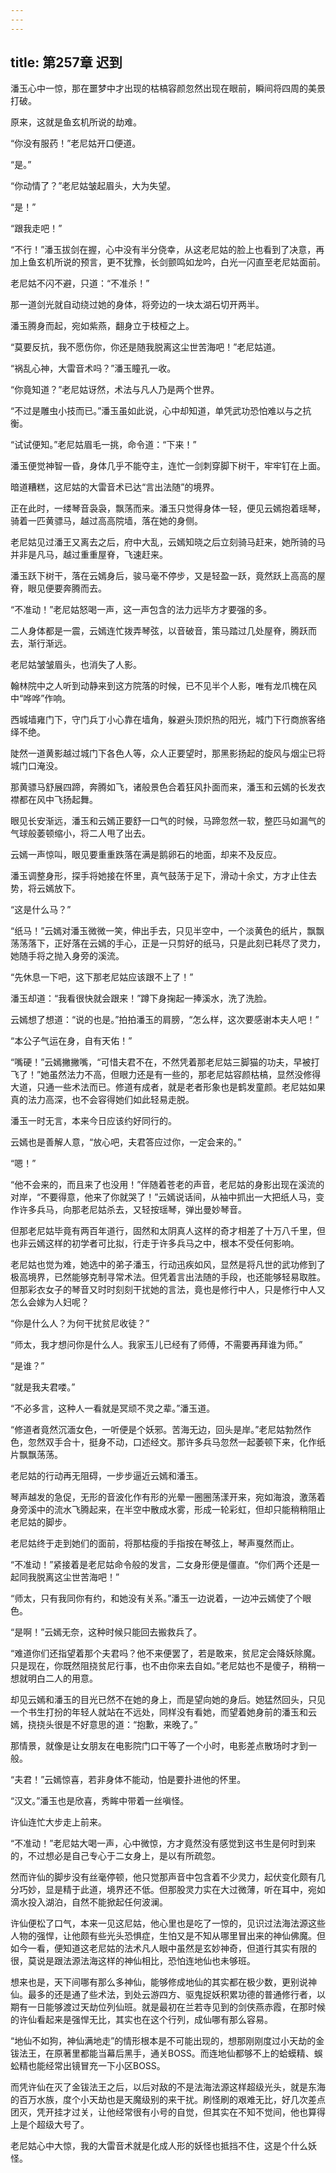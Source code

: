 ```yaml
---
---
---
```

title: 第257章 迟到
---





潘玉心中一惊，那在噩梦中才出现的枯槁容颜忽然出现在眼前，瞬间将四周的美景打破。

原来，这就是鱼玄机所说的劫难。

“你没有服药！”老尼姑开口便道。

“是。”

“你动情了？”老尼姑皱起眉头，大为失望。

“是！”

“跟我走吧！”

“不行！”潘玉拔剑在握，心中没有半分侥幸，从这老尼姑的脸上也看到了决意，再加上鱼玄机所说的预言，更不犹豫，长剑颤鸣如龙吟，白光一闪直至老尼姑面前。

老尼姑不闪不避，只道：“不准杀！”

那一道剑光就自动绕过她的身体，将旁边的一块太湖石切开两半。

潘玉腾身而起，宛如紫燕，翻身立于枝桠之上。

“莫要反抗，我不愿伤你，你还是随我脱离这尘世苦海吧！”老尼姑道。

“祸乱心神，大雷音术吗？”潘玉瞳孔一收。

“你竟知道？”老尼姑讶然，术法与凡人乃是两个世界。

“不过是雕虫小技而已。”潘玉虽如此说，心中却知道，单凭武功恐怕难以与之抗衡。

“试试便知。”老尼姑眉毛一挑，命令道：“下来！”

潘玉便觉神智一昏，身体几乎不能夺主，连忙一剑刺穿脚下树干，牢牢钉在上面。

暗道糟糕，这尼姑的大雷音术已达“言出法随”的境界。

正在此时，一缕琴音袅袅，飘荡而来。潘玉只觉得身体一轻，便见云嫣抱着瑶琴，骑着一匹黄骠马，越过高高院墙，落在她的身侧。

老尼姑见过潘王又离去之后，府中大乱，云嫣知晓之后立刻骑马赶来，她所骑的马并非是凡马，越过重重屋脊，飞速赶来。

潘玉跃下树干，落在云嫣身后，骏马毫不停步，又是轻盈一跃，竟然跃上高高的屋脊，眼见便要奔腾而去。

“不准动！”老尼姑怒喝一声，这一声包含的法力远毕方才要强的多。

二人身体都是一震，云嫣连忙拨弄琴弦，以音破音，策马踏过几处屋脊，腾跃而去，渐行渐远。

老尼姑皱皱眉头，也消失了人影。

翰林院中之人听到动静来到这方院落的时候，已不见半个人影，唯有龙爪槐在风中“哗哗”作响。

西城墙雍门下，守门兵丁小心靠在墙角，躲避头顶炽热的阳光，城门下行商旅客络绎不绝。

陡然一道黄影越过城门下各色人等，众人正要望时，那黑影扬起的旋风与烟尘已将城门口淹没。

那黄骠马舒展四蹄，奔腾如飞，诸般景色合着狂风扑面而来，潘玉和云嫣的长发衣襟都在风中飞扬起舞。

眼见长安渐远，潘玉和云嫣正要舒一口气的时候，马蹄忽然一软，整匹马如漏气的气球般萎顿缩小，将二人甩了出去。

云嫣一声惊叫，眼见要重重跌落在满是鹅卵石的地面，却来不及反应。

潘玉调整身形，探手将她接在怀里，真气鼓荡于足下，滑动十余丈，方才止住去势，将云嫣放下。

“这是什么马？”

“纸马！”云嫣对潘玉微微一笑，伸出手去，只见半空中，一个淡黄色的纸片，飘飘荡荡落下，正好落在云嫣的手心，正是一只剪好的纸马，只是此刻已耗尽了灵力，她随手将之抛入身旁的溪流。

“先休息一下吧，这下那老尼姑应该跟不上了！”

潘玉却道：“我看很快就会跟来！”蹲下身掬起一捧溪水，洗了洗脸。

云嫣想了想道：“说的也是。”拍拍潘玉的肩膀，“怎么样，这次要感谢本夫人吧！”

“本公子气运在身，自有天佑！”

“嘴硬！”云嫣撇撇嘴，“可惜夫君不在，不然凭着那老尼姑三脚猫的功夫，早被打飞了！”她虽然法力不高，但眼力还是有一些的，那老尼姑容颜枯槁，显然没修得大道，只通一些术法而已。修道有成者，就是老者形象也是鹤发童颜。老尼姑如果真的法力高深，也不会容得她们如此轻易走脱。

潘玉一时无言，本来今日应该约好同行的。

云嫣也是善解人意，“放心吧，夫君答应过你，一定会来的。”

“嗯！”

“他不会来的，而且来了也没用！”伴随着苍老的声音，老尼姑的身影出现在溪流的对岸，“不要得意，他来了你就哭了！”云嫣说话间，从袖中抓出一大把纸人马，变作许多兵马，向那老尼姑杀去，又轻按瑶琴，弹出曼妙琴音。

但那老尼姑毕竟有两百年道行，固然和太阴真人这样的奇才相差了十万八千里，但也非云嫣这样的初学者可比拟，行走于许多兵马之中，根本不受任何影响。

老尼姑也觉为难，她选中的弟子潘玉，行动迅疾如风，显然是将凡世的武功修到了极高境界，已然能够克制寻常术法。但凭着言出法随的手段，也还能够轻易取胜。但那彩衣女子的琴音又时时刻刻干扰她的言法，竟也是修行中人，只是修行中人又怎么会嫁为人妇呢？

“你是什么人？为何干扰贫尼收徒？”

“师太，我才想问你是什么人。我家玉儿已经有了师傅，不需要再拜谁为师。”

“是谁？”

“就是我夫君喽。”

“不必多言，这种人一看就是冥顽不灵之辈。”潘玉道。

“修道者竟然沉湎女色，一听便是个妖邪。苦海无边，回头是岸。”老尼姑勃然作色，忽然双手合十，挺身不动，口述经文。那许多兵马忽然一起萎顿下来，化作纸片飘飘荡荡。

老尼姑的行动再无阻碍，一步步逼近云嫣和潘玉。

琴声越发的急促，无形的音波化作有形的光晕一圈圈荡漾开来，宛如海浪，激荡着身旁溪中的流水飞腾起来，在半空中散成水雾，形成一轮彩虹，但却只能稍稍阻止老尼姑的脚步。

老尼姑终于走到她们的面前，将那枯瘦的手指按在琴弦上，琴声戛然而止。

“不准动！”紧接着是老尼姑命令般的发言，二女身形便是僵直。“你们两个还是一起同我脱离这尘世苦海吧！”

“师太，只有我同你有约，和她没有关系。”潘玉一边说着，一边冲云嫣使了个眼色。

“是啊！”云嫣无奈，这种时候只能回去搬救兵了。

“难道你们还指望着那个夫君吗？他不来便罢了，若是敢来，贫尼定会降妖除魔。只是现在，你既然阻挠贫尼行事，也不由你来去自如。”老尼姑也不是傻子，稍稍一想就明白二人的用意。

却见云嫣和潘玉的目光已然不在她的身上，而是望向她的身后。她猛然回头，只见一个书生打扮的年轻人就站在不远处，同样没有看她，而望着她身前的潘玉和云嫣，挠挠头很是不好意思的道：“抱歉，来晚了。”

那情景，就像是让女朋友在电影院门口干等了一个小时，电影差点散场时才到一般。

“夫君！”云嫣惊喜，若非身体不能动，怕是要扑进他的怀里。

“汉文。”潘玉也是欣喜，秀眸中带着一丝嗔怪。

许仙连忙大步走上前来。

“不准动！”老尼姑大喝一声，心中微惊，方才竟然没有感觉到这书生是何时到来的，不过想必是自己专心于二女身上，是以有所疏忽。

然而许仙的脚步没有丝毫停顿，他只觉那声音中包含着不少灵力，起伏变化颇有几分巧妙，显是精于此道，境界还不低。但那股灵力实在大过微薄，听在耳中，宛如滴水投入湖泊，自然不能掀起任何波澜。

许仙便松了口气，本来一见这尼姑，他心里也是吃了一惊的，见识过法海法源这些人物的强悍，让他颇有些光头恐惧症，生怕又是不知从哪里冒出来的神仙佛魔。但如今一看，便知道这老尼姑的法术凡人眼中虽然是玄妙神奇，但道行其实有限的很，莫说是跟法源法海这样的神仙相比，恐怕连地仙也未够班。

想来也是，天下间哪有那么多神仙，能够修成地仙的其实都在极少数，更别说神仙。最多的还是通了些术法，到处云游四方、驱鬼捉妖积累功德的普通修行者，以期有一日能够渡过天劫位列仙班。就是最初在兰若寺见到的剑侠燕赤霞，在那时候的许仙看起来是强悍无比，其实也在这个行列，成仙哪有那么容易。

“地仙不如狗，神仙满地走”的情形根本是不可能出现的，想那刚刚度过小天劫的金钹法王，在原著里都能当幕后黑手，通关BOSS。而连地仙都够不上的蛤蟆精、蜈蚣精也能经常出镜冒充一下小区BOSS。

而凭许仙在灭了金钹法王之后，以后对敌的不是法海法源这样超级光头，就是东海的百万水族，度个小天劫也是天魔级别的来干扰。刷怪刷的艰难无比，好几次差点团灭，凭开挂才过关，让他经常很有小号的自觉，但其实在不知不觉间，他也算得上是个超级大号了。

老尼姑心中大惊，我的大雷音术就是化成人形的妖怪也抵挡不住，这是个什么妖怪。